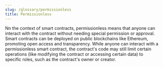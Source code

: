 ```yaml
---
slug: /glossary/permissionless
title: Permissionless
---
```


Nn the context of smart contracts, permissionless means that anyone can interact with the contract without needing special permission or approval. 
Smart contracts can be deployed on public blockchains like Ethereum, 
promoting open access and transparency. While anyone can interact with a permissionless smart contract, 
the contract's code may still limit certain operations (like modifying the contract or accessing certain data) 
to specific roles, such as the contract's owner or creator.